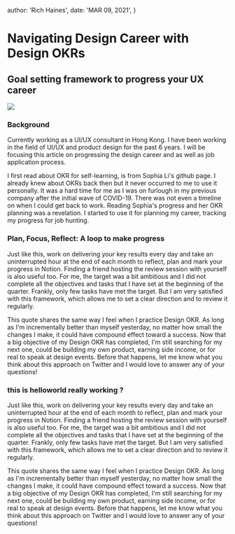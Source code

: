 
  author: 'Rich Haines',
  date: 'MAR 09, 2021',
}

# Navigating Design Career with Design OKRs

## Goal setting framework to progress your UX career

![](https://desktopofsamuel.com/static/f0496bf5e98a041cbd119a9d5361778f/9fede/20210309-DesignOKR.webp)

### Background

Currently working as a UI/UX consultant in Hong Kong.
I have been working in the field of UI/UX and product design for the past 6 years.
I will be focusing this article on progressing the design career and as well as job application process.

I first read about OKR for self-learning, is from Sophia Li's github page. I already
knew about OKRs back then but it never occurred to me to use it personally. It was a
hard time for me as I was on furlough in my previous company after the initial wave of
COVID-19. There was not even a timeline on when I could get back to work. Reading
Sophia's progress and her OKR planning was a revelation. I started to use it for
planning my career, tracking my progress for job hunting.

### Plan, Focus, Reflect: A loop to make progress

Just like this, work on delivering your key results every day and take an uninterrupted
hour at the end of each month to reflect, plan and mark your progress in Notion. Finding
a friend hosting the review session with yourself is also useful too. For me, the target
was a bit ambitious and I did not complete all the objectives and tasks that I have set
at the beginning of the quarter. Frankly, only few tasks have met the target. But I am
very satisfied with this framework, which allows me to set a clear direction and to
review it regularly.

This quote shares the same way I feel when I practice Design OKR. As long as I'm
incrementally better than myself yesterday, no matter how small the changes I make, it
could have compound effect toward a success. Now that a big objective of my Design OKR
has completed, I'm still searching for my next one, could be building my own product,
earning side income, or for real to speak at design events. Before that happens, let me
know what you think about this approach on Twitter and I would love to answer any of
your questions!

### this is helloworld really working ?

Just like this, work on delivering your key results every day and take an uninterrupted
hour at the end of each month to reflect, plan and mark your progress in Notion. Finding
a friend hosting the review session with yourself is also useful too. For me, the target
was a bit ambitious and I did not complete all the objectives and tasks that I have set
at the beginning of the quarter. Frankly, only few tasks have met the target. But I am
very satisfied with this framework, which allows me to set a clear direction and to
review it regularly.

This quote shares the same way I feel when I practice Design OKR. As long as I'm
incrementally better than myself yesterday, no matter how small the changes I make, it
could have compound effect toward a success. Now that a big objective of my Design OKR
has completed, I'm still searching for my next one, could be building my own product,
earning side income, or for real to speak at design events. Before that happens, let me
know what you think about this approach on Twitter and I would love to answer any of
your questions!


